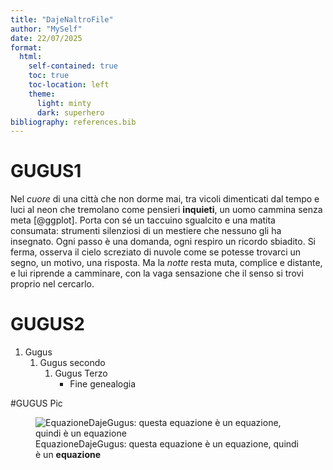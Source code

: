 ```yaml
---
title: "DajeNaltroFile"
author: "MySelf"
date: 22/07/2025
format: 
  html:
    self-contained: true
    toc: true                 
    toc-location: left      
    theme:
      light: minty 
      dark: superhero
bibliography: references.bib
---
```


# GUGUS1

Nel *cuore* di una città che non dorme mai, tra vicoli dimenticati dal tempo e luci al neon che tremolano come pensieri **inquieti**, un uomo cammina senza meta [@ggplot]. Porta con sé un taccuino sgualcito e una matita consumata: strumenti silenziosi di un mestiere che nessuno gli ha insegnato. Ogni passo è una domanda, ogni respiro un ricordo sbiadito. Si ferma, osserva il cielo screziato di nuvole come se potesse trovarci un segno, un motivo, una risposta. Ma la *notte* resta muta, complice e distante, e lui riprende a camminare, con la vaga sensazione che il senso si trovi proprio nel cercarlo.

# GUGUS2

1. Gugus
   1. Gugus secondo  
       1. Gugus Terzo
          - Fine genealogia

#GUGUS Pic

![EquazioneDajeGugus: questa equazione è un equazione, quindi è un **equazione**](img/DajeEquation.png)


